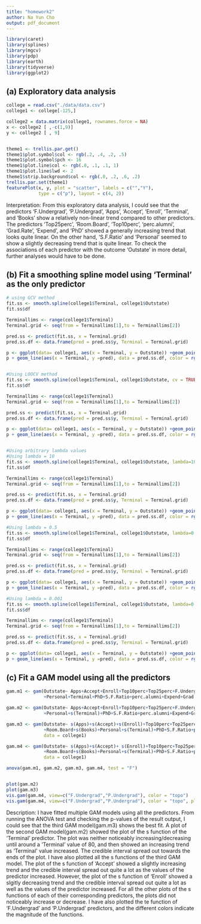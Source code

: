 ```yaml
---
title: "homework2"
author: Na Yun Cho
output: pdf_document
---
```


```r
library(caret)
library(splines)
library(mgcv)
library(pdp)
library(earth)
library(tidyverse)
library(ggplot2)
```



## (a) Exploratory data analysis
```r
college = read.csv("./data/data.csv")
college1 <- college[-125,]

college2 = data.matrix(college1, rownames.force = NA)
x <- college2 [ ,-c(1,9)]
y <- college2 [ , 9]


theme1 <- trellis.par.get()
theme1$plot.symbol$col <- rgb(.2, .4, .2, .5)
theme1$plot.symbol$pch <- 16
theme1$plot.line$col <- rgb(.8, .1, .1, 1)
theme1$plot.line$lwd <- 2
theme1$strip.background$col <- rgb(.0, .2, .6, .2)
trellis.par.set(theme1)
featurePlot(x, y, plot = "scatter", labels = c("","Y"),
            type = c("p"), layout = c(4, 2))
```

Interpretation: From this exploratory data analysis, I could see that the predictors 'F.Undergrad', 'P.Undergrad', 'Apps', 'Accept', 'Enroll', 'Terminal', and 'Books' show a relatively non-linear trend compared to other predictors. The predictors 'Top25perc', 'Room.Board', 'Top10perc', 'perc.alumni', 'Grad.Rate', 'Expend', and 'PhD' showed a generally increasing trend that looks quite linear. On the other hand, 'S.F.Ratio' and 'Personal' seemed to show a slightly decreasing trend that is quite linear. To check the associations of each predictor with the outcome 'Outstate' in more detail, further analyses would have to be done. 



## (b) Fit a smoothing spline model using 'Terminal' as the only predictor
```r
# using GCV method
fit.ss <- smooth.spline(college1$Terminal, college1$Outstate)
fit.ss$df

Terminallims <- range(college1$Terminal)
Terminal.grid <- seq(from = Terminallims[1],to = Terminallims[2])

pred.ss <- predict(fit.ss, x = Terminal.grid)
pred.ss.df <- data.frame(pred = pred.ss$y, Terminal = Terminal.grid)

p <- ggplot(data= college1, aes(x = Terminal, y = Outstate)) +geom_point(color = rgb(0.2, 0.4, 0.2, 0.5))
p + geom_line(aes(x = Terminal, y =pred), data = pred.ss.df, color = rgb(0.8, 0.1, 0.1, 1)) +theme_bw()


#Using LOOCV method
fit.ss <- smooth.spline(college1$Terminal, college1$Outstate, cv = TRUE)
fit.ss$df

Terminallims <- range(college1$Terminal)
Terminal.grid <- seq(from = Terminallims[1],to = Terminallims[2])

pred.ss <- predict(fit.ss, x = Terminal.grid)
pred.ss.df <- data.frame(pred = pred.ss$y, Terminal = Terminal.grid)

p <- ggplot(data= college1, aes(x = Terminal, y = Outstate)) +geom_point(color = rgb(0.2, 0.4, 0.2, 0.5))
p + geom_line(aes(x = Terminal, y =pred), data = pred.ss.df, color = rgb(0.8, 0.1, 0.1, 1)) +theme_bw()


#Using arbitrary lambda values
#Using lambda = 10
fit.ss <- smooth.spline(college1$Terminal, college1$Outstate, lambda=10)
fit.ss$df

Terminallims <- range(college1$Terminal)
Terminal.grid <- seq(from = Terminallims[1],to = Terminallims[2])

pred.ss <- predict(fit.ss, x = Terminal.grid)
pred.ss.df <- data.frame(pred = pred.ss$y, Terminal = Terminal.grid)

p <- ggplot(data= college1, aes(x = Terminal, y = Outstate)) +geom_point(color = rgb(0.2, 0.4, 0.2, 0.5))
p + geom_line(aes(x = Terminal, y =pred), data = pred.ss.df, color = rgb(0.8, 0.1, 0.1, 1)) +theme_bw()

#Using lambda = 0.5
fit.ss <- smooth.spline(college1$Terminal, college1$Outstate, lambda=0.5)
fit.ss$df

Terminallims <- range(college1$Terminal)
Terminal.grid <- seq(from = Terminallims[1],to = Terminallims[2])

pred.ss <- predict(fit.ss, x = Terminal.grid)
pred.ss.df <- data.frame(pred = pred.ss$y, Terminal = Terminal.grid)

p <- ggplot(data= college1, aes(x = Terminal, y = Outstate)) +geom_point(color = rgb(0.2, 0.4, 0.2, 0.5))
p + geom_line(aes(x = Terminal, y =pred), data = pred.ss.df, color = rgb(0.8, 0.1, 0.1, 1)) +theme_bw()

#Using lambda = 0.001
fit.ss <- smooth.spline(college1$Terminal, college1$Outstate, lambda=0.001)
fit.ss$df

Terminallims <- range(college1$Terminal)
Terminal.grid <- seq(from = Terminallims[1],to = Terminallims[2])

pred.ss <- predict(fit.ss, x = Terminal.grid)
pred.ss.df <- data.frame(pred = pred.ss$y, Terminal = Terminal.grid)

p <- ggplot(data= college1, aes(x = Terminal, y = Outstate)) +geom_point(color = rgb(0.2, 0.4, 0.2, 0.5))
p + geom_line(aes(x = Terminal, y =pred), data = pred.ss.df, color = rgb(0.8, 0.1, 0.1, 1)) +theme_bw()


```

## (c) Fit a GAM model using all the predictors
```r
gam.m1 <- gam(Outstate~ Apps+Accept+Enroll+Top10perc+Top25perc+F.Undergrad+P.Undergrad+Room.Board+Books
              +Personal+Terminal+PhD+S.F.Ratio+perc.alumni+Expend+Grad.Rate, data = college1)

gam.m2 <- gam(Outstate~ Apps+Accept+Enroll+Top10perc+Top25perc+F.Undergrad+P.Undergrad+Room.Board+Books
              +Personal+s(Terminal)+PhD+S.F.Ratio+perc.alumni+Expend+Grad.Rate, data = college1)

gam.m3 <- gam(Outstate~ s(Apps)+s(Accept)+s(Enroll)+Top10perc+Top25perc+s(F.Undergrad)+s(P.Undergrad)
              +Room.Board+s(Books)+Personal+s(Terminal)+PhD+S.F.Ratio+perc.alumni+Expend+Grad.Rate,
              data = college1)

gam.m4 <- gam(Outstate~ s(Apps)+s(Accept)+ s(Enroll)+Top10perc+Top25perc+te(F.Undergrad,P.Undergrad)
              +Room.Board+s(Books)+Personal+s(Terminal)+PhD+S.F.Ratio+perc.alumni+Expend+Grad.Rate, 
              data = college1)

anova(gam.m1, gam.m2, gam.m3, gam.m4, test = "F")


plot(gam.m2)
plot(gam.m3)
vis.gam(gam.m4, view=c("F.Undergrad","P.Undergrad"), color = "topo")
vis.gam(gam.m4, view=c("F.Undergrad","P.Undergrad"), color = "topo", plot.type = "contour")
```

Description: I have fitted multiple GAM models using all the predictors. From running the ANOVA test and checking the p-values of the result output, I could see that the third GAM model(gam.m3) shows the best fit. 
A plot of the second GAM model(gam.m2) showed the plot of the s function of the 'Terminal' predictor. The plot was neither noticeably increasing/decreasing until around a 'Terminal' value of 80, and then showed an increasing trend as 'Terminal' value increased. The credible interval spread out towards the ends of the plot.
I have also plotted all the s functions of the third GAM model. 
The plot of the s function of 'Accept' showed a slightly increasing trend and the credible interval spread out quite a lot as the values of the predictor increased. 
However, the plot of the s function of 'Enroll' showed a slgitly decreasing trend and the credible interval spread out quite a lot as well as the values of the predictor increased. 
For all the other plots of the s functions of each of their corresponding predictors, the plots did not noticeably increase or decrease. 
I have also plotted the te function of 'F.Undergrad' and 'P.Undergrad' predictors, and the different colors indicate the magnitude of the functions. 




